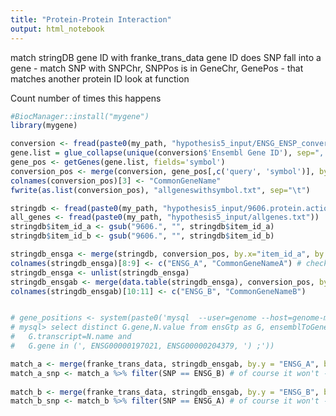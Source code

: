```yaml
---
title: "Protein-Protein Interaction"
output: html_notebook
---
```


<!--match stringDB protein ID with ENSG/ENSP conversion list-->
match stringDB gene ID with franke_trans_data gene ID
does SNP fall into a gene - match SNP with SNPChr, SNPPos is in GeneChr, GenePos - that matches another protein ID
look at function

Count number of times this happens

```r
#BiocManager::install("mygene")
library(mygene)
```


```r
conversion <- fread(paste0(my_path, "hypothesis5_input/ENSG_ENSP_conversion.txt"))
gene.list = glue_collapse(unique(conversion$'Ensembl Gene ID'), sep=", ")
gene_pos <- getGenes(gene.list, fields='symbol')
conversion_pos <- merge(conversion, gene_pos[,c('query', 'symbol')], by.x = 'Ensembl Gene ID', by.y='query')
colnames(conversion_pos)[3] <- "CommonGeneName"
fwrite(as.list(conversion_pos), "allgeneswithsymbol.txt", sep="\t")

stringdb <- fread(paste0(my_path, "hypothesis5_input/9606.protein.actions.v11.0.txt"))
all_genes <- fread(paste0(my_path, "hypothesis5_input/allgenes.txt"))
stringdb$item_id_a <- gsub("9606.", "", stringdb$item_id_a)
stringdb$item_id_b <- gsub("9606.", "", stringdb$item_id_b)

stringdb_ensga <- merge(stringdb, conversion_pos, by.x="item_id_a", by.y="Ensembl Protein ID", all.y=F)
colnames(stringdb_ensga)[8:9] <- c("ENSG_A", "CommonGeneNameA") # check whether it's actually 8
stringdb_ensga <- unlist(stringdb_ensga)
stringdb_ensgab <- merge(data.table(stringdb_ensga), conversion_pos, by.x='item_id_b', by.y='Ensembl Protein ID')
colnames(stringdb_ensgab)[10:11] <- c("ENSG_B", "CommonGeneNameB")


# gene_positions <- system(paste0('mysql  --user=genome --host=genome-mysql.cse.ucsc.edu -A -D hg19
# mysql> select distinct G.gene,N.value from ensGtp as G, ensemblToGeneName as N where 
#   G.transcript=N.name and
#   G.gene in (', ENSG00000197021, ENSG00000204379, ') ;'))

match_a <- merge(franke_trans_data, stringdb_ensgab, by.y = "ENSG_A", by.x = "Gene", allow.cartesian =T) # 1950515
match_a_snp <- match_a %>% filter(SNP == ENSG_B) # of course it won't --> find gene in which snp falls
  
match_b <- merge(franke_trans_data, stringdb_ensgab, by.y = "ENSG_B", by.x = "Gene", allow.cartesian = T)
match_b_snp <- match_b %>% filter(SNP == ENSG_A) # of course it won't --> find gene in which snp falls

```
